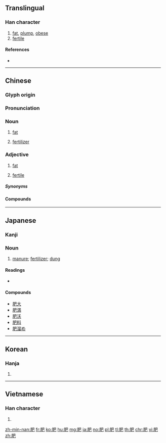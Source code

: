 {{character info/new}}
==Translingual==

===Han character===
{{Han char|rn=130|rad=肉|as=04|sn=8|four=77217|canj=BAU|ids=⿰月巴}}

# [[fat]], [[plump]], [[obese]]
# [[fertile]]

====References====
* {{Han ref|kx=0974.230|dkj=29290|dj=1426.130|hdz=32055.010|uh=80A5|ud=32933|bh=AACE|bd=43726}}

----

==Chinese==
{{zh-forms}}

===Glyph origin===
{{Han etym}}

===Pronunciation===
{{zh-pron
|m=féi
|c=fei4,fai6
|h=pfs=phì
|md=
|mn=pûi
|w=
|mc=y
|oc=y
|cat=n,a
}}

===Noun===
{{zh-noun}}

# [[fat]]
#: {{zh-x|減肥|to lose '''weight'''}}
# [[fertilizer]]

===Adjective===
{{zh-adj}}

# [[fat]]
#: {{zh-x|肥仔|fatty|C}}
#: {{zh-x|肥肉|fatty meat|C}}
# [[fertile]]

=====Synonyms=====
{{zh-dial|胖}}

====Compounds====
{{zh-der|肥膘|肥差|肥腸|肥腸兒|肥吃海喝|肥大|肥地|肥嘟嘟|肥分|肥滾滾|肥厚|肥力|肥料|肥溜溜|肥美|肥嫩|肥胖|肥缺|肥肉|肥實|肥瘦兒|肥水|肥碩|肥田|肥頭大耳|肥土|肥沃|肥效|肥腴|肥育|肥源|肥皂|肥皂劇|肥壯|肥屍大隻|肥頭耷耳}}

----

==Japanese==

===Kanji===
{{ja-kanji|grade=5|rs=肉04}}

{{ja-kanjitab|こえ|yomi=k}}

===Noun===
{{ja-noun|こえ}}

# [[manure]]; [[fertilizer]]; [[dung]]

====Readings====
* {{ja-readings|goon=[[び]] (bi)|kanon=[[ひ]] (hi)|kun=[[こえる]] (koeru), [[こやす]] (koyasu), [[こえ]] (koe)}}

====Compounds====
* [[肥大]]
* [[肥満]]
* [[肥沃]]
* [[肥料]]
* [[肥溜め]]

----

==Korean==

===Hanja===
{{ko-hanja|hangeul=비|eumhun=|rv=bi|mr=pi|y=pi}}

# {{defn|lang=ko|sort=肉04}}

----

==Vietnamese==

===Han character===
{{vi-hantu|[[phì]], [[phè]], [[phề]]|rs=肉04}}

# {{defn|lang=vi|sort=肉04}}

[[zh-min-nan:肥]]
[[fr:肥]]
[[ko:肥]]
[[hu:肥]]
[[mg:肥]]
[[ja:肥]]
[[no:肥]]
[[pl:肥]]
[[tl:肥]]
[[th:肥]]
[[chr:肥]]
[[vi:肥]]
[[zh:肥]]